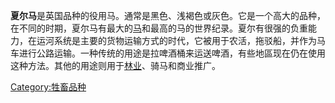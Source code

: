 {{Infobox horse breed
| name = 夏尔马
| image= Shire.jpg
| image_caption = 夏尔马拉着马车
| image_alt= 一匹高大的黑马，四条白腿，套着马具，露出一辆马车的辕杆
| features=  {{ubl|体型硕大|擅长拉车|有长毛覆盖的腿}}
| altname= 
| country= 英国
| status =  At risk ([[Rare_Breeds_Survival_Trust|RBST]], 2016)
| distribution= {{ubl|United Kingdom|Australia|Canada|United States}}
| use= [[draught_animal|draught]], [[horse_show|show]]
| colour=[[bay_(horse)|bay]], [[black_(horse)|black]], brown or [[gray_(horse)|grey]]
| height= {{ubl|{{nobreak|stallion {{convert|173|cm|hands|abbr=in|lk=out}} minimum}}|gelding {{convert|168|cm|hands|abbr=on}} minimum|mare {{convert|163|cm|hands|abbr=on}} minimum<ref name=Standards/>}}
| male_height= 
| female_height = 
| weight= {{ubl|stallions 900–1100 kg|geldings 850–1100 kg<ref name=Standards/>}}
| male_weight= 
| female_weight =
| group1= 夏尔马学会
| std1= http://www.shire-horse.org.uk/about-us/the-shire-horse/breed-standard-points-of-the-horse/
| group2= 美国夏尔马协会
| std2= http://shirehorse.org/breed-standard-page/
| std3 = https://shirehorsesociety.com.au/documents/standard.pdf
| group3 = 澳大利亚夏尔马协会
}}
'''夏尔马'''是英国品种的役用马。通常是黑色、浅褐色或灰色。它是一个高大的品种，在不同的时期，夏尔马有最大的[[马|马]]和最高的马的世界纪录。夏尔有很强的负重能力，在运河系统是主要的货物运输方式的时代，它被用于农活，拖驳船，并作为马车进行公路运输。一种传统的用途是拉啤酒桶来运送啤酒，有些地區现在仍在使用这种方法。其他的用途则用于[[林业|林业]]、骑马和商业推广。
[[Category:牲畜品种|Category:牲畜品种]]